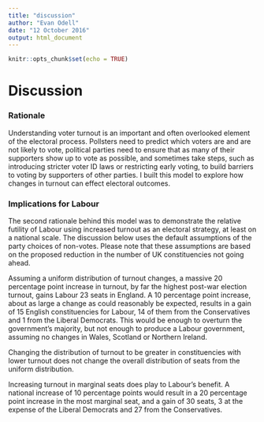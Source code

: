 ---
title: "discussion"
author: "Evan Odell"
date: "12 October 2016"
output: html_document
---

```{r setup, include=FALSE}
knitr::opts_chunk$set(echo = TRUE)
```

# Discussion

### Rationale

Understanding voter turnout is an important and often overlooked element of the electoral process. Pollsters need to predict which voters are and are not likely to vote, political parties need to ensure that as many of their supporters show up to vote as possible, and sometimes take steps, such as introducing stricter voter ID laws or restricting early voting, to build barriers to voting by supporters of other parties. I built this model to explore how changes in turnout can effect electoral outcomes.

                          
### Implications for Labour                                                 

The second rationale behind this model was to demonstrate the relative futility of Labour using increased turnout as an electoral strategy, at least on a national scale. The discussion below uses the default assumptions of the party choices of non-votes. Please note that these assumptions are based on the proposed reduction in the number of UK constituencies not going ahead.

Assuming a uniform distribution of turnout changes, a massive 20 percentage point increase in turnout, by far the highest post-war election turnout, gains Labour 23 seats in England. A 10 percentage point increase, about as large a change as could reasonably be expected, results in a gain of 15 English constituencies for Labour, 14 of them from the Conservatives and 1 from the Liberal Democrats. This would be enough to overturn the government's majority, but not enough to produce a Labour government, assuming no changes in Wales, Scotland or Northern Ireland.

Changing the distribution of turnout to be greater in constituencies with lower turnout does not change the overall distribution of seats from the uniform distribution.

Increasing turnout in marginal seats does play to Labour's benefit. A national increase of 10 percentage points would result in a 20 percentage point increase in the most marginal seat, and a gain of 30 seats, 3 at the expense of the Liberal Democrats and 27 from the Conservatives.



